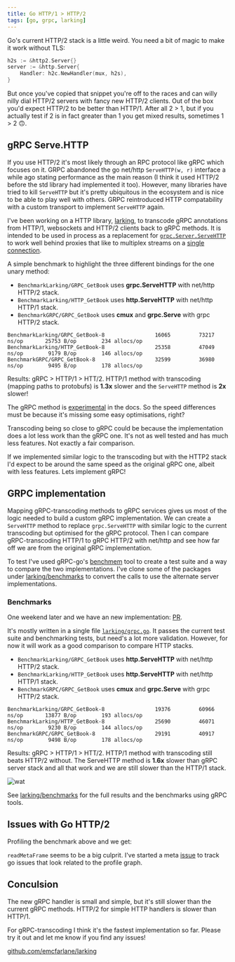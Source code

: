 ```yaml
---
title: Go HTTP/1 > HTTP/2
tags: [go, grpc, larking]
---
```


Go's current HTTP/2 stack is a little weird. You need a bit of magic to make it work without TLS:
```go
h2s := &http2.Server{}
server := &http.Server{
	Handler: h2c.NewHandler(mux, h2s),
}
```
But once you've copied that snippet you're off to the races and can willy nilly dial HTTP/2 servers with fancy new HTTP/2 clients. Out of the box you'd expect HTTP/2 to be better than HTTP/1. After all 2 > 1, but if you actually test if 2 is in fact greater than 1 you get mixed results, sometimes 1 > 2 🙃.

## gRPC Serve.HTTP
If you use HTTP/2 it's most likely through an RPC protocol like gRPC which focuses on it. GRPC abandoned the go net/http `ServeHTTP(w, r)` interface a while ago stating performance as the main reason (I think it used HTTP/2 before the std library had implemented it too). However, many libraries have tried to kill `ServeHTTP` but it's pretty ubiquitous in the ecosystem and is nice to be able to play well with others. GRPC reintroduced HTTP compatability with a custom transport to implement `ServeHTTP` again.

I've been working on a HTTP library, [larking](https://github.com/emcfarlane/larking), to transcode gRPC annotations from HTTP/1, websockets and HTTP/2 clients back to gRPC methods. 
It is intended to be used in process as a replacement for  [`grpc.Server.ServeHTTP`](https://pkg.go.dev/google.golang.org/grpc#Server.ServeHTTP) to work well behind proxies that like to multiplex streams on a [single connection](https://ahmet.im/blog/grpc-http-mux-go/). 

A simple benchmark to highlight the three different bindings for the one unary method:
- `BenchmarkLarking/GRPC_GetBook` uses **grpc.ServeHTTP** with net/http HTTP/2 stack.
- `BenchmarkLarking/HTTP_GetBook` uses **http.ServeHTTP** with net/http HTTP/1 stack.
- `BenchmarkGRPC/GRPC_GetBook` uses **cmux** and **grpc.Serve** with grpc HTTP/2 stack.

```
BenchmarkLarking/GRPC_GetBook-8         	   16065	     73217 ns/op	   25753 B/op	     234 allocs/op
BenchmarkLarking/HTTP_GetBook-8         	   25358	     47049 ns/op	    9179 B/op	     146 allocs/op
BenchmarkGRPC/GRPC_GetBook-8     	           32599	     36980 ns/op	    9495 B/op	     178 allocs/op
```
Results: gRPC > HTTP/1 > HTT/2. HTTP/1 method with transcoding (mapping paths to protobufs) is **1.3x** slower and the `ServeHTTP` method is **2x** slower!

The gRPC method is [experimental](https://pkg.go.dev/google.golang.org/grpc#Server.ServeHTTP) in the docs. So the speed differences must be because it's missing some easy optimisations, right?

Transcoding being so close to gRPC could be because the implementation does a lot less work than the gRPC one. It's not as well tested and has much less features. Not exactly a fair comparison. 

If we implemented similar logic to the transcoding but with the HTTP2 stack I'd expect to be around the same speed as the original gRPC one, albeit with less features. Lets implement gRPC!

## GRPC implementation
Mapping gRPC-transcoding methods to gRPC services gives us most of the logic needed to build a custom gRPC implementation. 
We can create a `ServeHTTP` method to replace `grpc.ServeHTTP` with similar logic to the current transcoding but optimised for the gRPC protocol.
Then I can compare gRPC-transcoding HTTP/1 to gRPC HTTP/2 with net/http and see how far off we are from the original gRPC implementation.

To test I've used gRPC-go's [benchmem](https://github.com/grpc/grpc-go/blob/master/Documentation/benchmark.md) tool to create a test suite and a way to compare the two implementations. I've clone some of the packages under [larking/benchmarks](https://github.com/emcfarlane/larking/tree/main/benchmarks) to convert the calls to use the alternate server implementations.

### Benchmarks
One weekend later and we have an new implementation: [PR](https://github.com/emcfarlane/larking/pull/104).

It's mostly written in a single file [`larking/grpc.go`](https://github.com/emcfarlane/larking/blob/main/larking/grpc.go). It passes the current test suite and benchmarking tests, but need's a lot more validation. However, for now it will work as a good comparison to compare HTTP stacks.

- `BenchmarkLarking/GRPC_GetBook` uses **http.ServeHTTP** with net/http HTTP/2 stack.
- `BenchmarkLarking/HTTP_GetBook` uses **http.ServeHTTP** with net/http HTTP/1 stack.
- `BenchmarkGRPC/GRPC_GetBook` uses **cmux** and **grpc.Serve** with grpc HTTP/2 stack.
```
BenchmarkLarking/GRPC_GetBook-8         	   19376	     60966 ns/op	   13877 B/op	     193 allocs/op
BenchmarkLarking/HTTP_GetBook-8         	   25690	     46071 ns/op	    9230 B/op	     144 allocs/op
BenchmarkGRPC/GRPC_GetBook-8            	   29191	     40917 ns/op	    9498 B/op	     178 allocs/op
```
Results: gRPC > HTTP/1 > HTT/2. HTTP/1 method with transcoding still beats HTTP/2 without. The ServeHTTP method is **1.6x** slower than gRPC server stack and all that work and we are still slower than the HTTP/1 stack.

![wat](/content/servehttp/Wat-duck.png)

See [larking/benchmarks](https://github.com/emcfarlane/larking/tree/main/benchmarks) for the full results and the benchmarks using gRPC tools.

## Issues with Go HTTP/2

Profiling the benchmark above and we get:
<object width="100%" height="500px" type="image/svg+xml" data="/content/servehttp/pprofGRPCServeHTTP.svg"></object>

`readMetaFrame` seems to be a big culprit.
I've started a meta [issue](https://github.com/emcfarlane/larking/issues/105) to track go issues that look related to the profile graph.

## Conculsion

The new gRPC handler is small and simple, but it's still slower than the current gRPC methods.
HTTP/2 for simple HTTP handlers is slower than HTTP/1.

For gRPC-transcoding I think it's the fastest implementation so far.
Please try it out and let me know if you find any issues!

[github.com/emcfarlane/larking](https://github.com/emcfarlane/larking)
